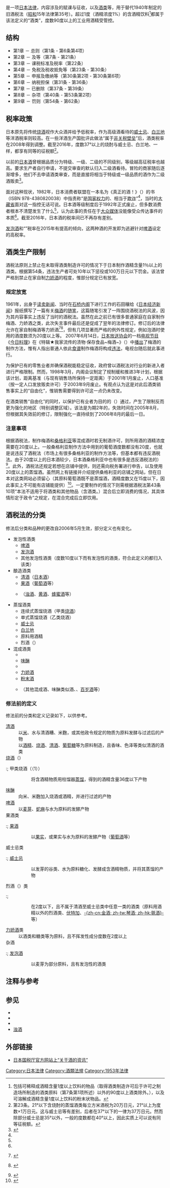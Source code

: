 {{Legal}}
{{日本法律
|題名=酒税法
|編號=昭和28年2月28日法律第6号
|效力=现行法
|種類=[[税法|税法]]
|內容=酒税的赋课与征收
|相關={{tsl|ja|消費税法|消费税法}}、{{tsl|ja|たばこ税法|烟草税法}}、{{tsl|ja|アルコール事業法|酒精事业法}}、{{tsl|ja|未成年者飲酒禁止法|未成年者饮酒禁止法}}
|鏈接=[http://law.e-gov.go.jp/cgi-bin/idxselect.cgi?IDX_OPT=1&H_NAME=%8e%f0%90%c5%96%40&H_NAME_YOMI=%82%a0&H_NO_GENGO=H&H_NO_YEAR=&H_NO_TYPE=2&H_NO_NO=&H_FILE_NAME=S28HO006&H_RYAKU=1&H_CTG=1&H_YOMI_GUN=1&H_CTG_GUN=1 日本总务省法令数据提供系统]
}}
{{jp|c='''酒税法'''|j=酒税法|hg=しゅぜいほう|extra1=昭和28年2月28日法律第6号|lead=yes}}是一项[[日本法律|日本法律]]，内容涉及{{tsl|ja|酒税}}的赋课与征收，以及[[酒|酒类]]{{tsl|ja|酒類免許|酒类免许|制造及贩卖业许可}}等，用于替代1940年制定的旧酒税法（[[昭和|昭和]]15年法律第35号）。超过1度（酒精浓度1%）的含酒精饮料<ref>包括可稀释成酒精含量1度以上饮料的物品（取得酒类制造许可后于许可之制造场所制造的酒类原料（第7条第1项所述）以外的90度以上酒类除外。），以及可溶解成酒精含量1度以上饮料的粉末状物品。</ref>都属于该法定义的“酒类”，度数90度以上的工业用酒精受{{tsl|ja|アルコール事業法|酒精事业法}}管控。

== 结构 ==
* 第1章 － 总则（第1条 - 第6条第4项） 
* 第2章 － {{tsl|ja|酒類製造免許|酒类制造免许|酒类制造许可}}及{{tsl|ja|酒類販売業免許|酒类贩卖业免许|酒类贩卖业许可}}等（第7条 - 第21条） 
* 第3章 － 课税标准及税率（第22条） 
* 第4章 － 免税及税收抵免等（第23条 - 第30条） 
* 第5章 － 申报及缴纳等（第30条第2项 - 第30条第6项）
* 第6章 － 纳税担保（第31条 - 第36条） 
* 第7章 － 已删除（第37条 - 第39条） 
* 第8章 － 杂项（第40条 - 第53条第2项） 
* 第9章 － 罚则（第54条 - 第62条）

== 税率政策 ==
日本原先将传统[[日本烧酒|烧酒]]视作大众酒并给予低税率，作为高级酒看待的[[威士忌|威士忌]]、[[白兰地|白兰地]]等洋酒税率则较高。在一些洋酒生产国批评此做法“属于[[非關稅壁壘|非关税壁垒]]”后，酒类税率在2008年得到调整。截至2016年，度数37°以上的烧酎与威士忌、白兰地、{{tsl|ja|スピリッツ|スピリッツ|烈酒}}一样，都享有同等的征税额<ref>第23条。21°以下含烧酎的蒸馏酒类每立方米酒税为20万日元，21°以上为度数×1万日元。这与威士忌等有差别，后者在37°以下的一律为37万日元。然而除部分威士忌是35°以外，一般的度数都在40°以上，因此实质上可以说有同等征税额。</ref>。

以前的[[日本酒|日本酒]]曾根据品质分为特级、一级、二级的不同级别，等级越高征税率也越高。{{tsl|ja|日本酒級別制度|日本酒级别制度}}要求生产者自行申请，不提交审查的默认归入二级酒看待。冒险的商家随后逐渐增多，他们不去申请酒类审查，而是直接将相当于特级或一级品质的酒作为二级酒贩卖<ref name="本物の酒">{{Cite news|url=http://www.nikkeibp.co.jp/sj/2/column/d/12/index1.html|script-title=ja:第12回 日本酒を復活させるには、「5つの上昇気流」に乗れ！～かつてなくうまい日本酒が売れない不思議な時代～|last={{tsl|ja|船瀬俊介|船濑俊介}}|date=2005-11-30|publisher={{tsl|ja|日経BP|日经BP}}|newspaper=SAEFTY JAPAN|accessdate=2016-02-05|language=ja|deadurl=yes|archiveurl=https://web.archive.org/web/20160222202514/http://www.nikkeibp.co.jp/sj/2/column/d/12/index1.html|archivedate=2016-02-22}}</ref>。

面对这种现状，1982年，{{tsl|ja|日本消費者連盟|日本消费者联盟}}日本消费者联盟在一本名为《真正的酒！》（{{lang|ja|ほんものの酒を！}}）的书（ISBN 978-4380820038）中指责称“{{tsl|ja|日本酒級別制度|日本酒级别制度}}是[[日本国政府|国家权力]]的{{tsl|ja|不当表示}}、相当于{{tsl|ja|強要|强制|强行}}[[詐騙|欺诈]]”<ref name="本物の酒" />，当时的[[大藏省|大藏省]]面对这一指控无话可说。日本酒等级制度后于1992年正式废止，但多数消费者根本不清楚发生了什么<ref name="本物の酒" />，{{tsl|ja|船瀬俊介|船濑俊介}}认为此事的责任在于[[大眾媒體|大众媒体]]没能像受众传达事件的本质<ref name="本物の酒" />。截至2016年，日本酒的税率间已不再存有差别。

[[發泡酒|发泡酒]]和“{{tsl|ja|第三のビール|第三啤酒}}”税率在2015年有提高的倾向，这两种酒的开发即为逃避针对[[啤酒|啤酒]]设定的高税率。

== 酒类生产限制 ==
酒税法原则上禁止在未取得酒类制造许可的情况下于日本制作酒精含量1％以上的酒类。根据第54条，违法生产者可处10年以下惩役或100万日元以下罚金。该法曾严格到禁止在家自制[[力娇酒|力娇酒]]的程度，惟部分规定已有放宽。

=== 规定放宽 ===
1961年，出身于[[读卖新闻|读卖新闻]]、当时在[[石橋內閣|石桥内阁]]下进行{{tsl|ja|政府広報|政府广报|广报参与}}工作的石田穰给《[[日本經濟新聞|日本经济新闻]]》报纸撰写了一篇有关[[梅酒|梅酒]]的[[随笔|随笔]]，这篇随笔引发了一阵围绕酒税法的风波，因为其内容事实上违反了当时的酒税法。虽然在此之前已有很多普通家庭在自家制作梅酒、力娇酒之类，此次失言事件最后还是促成了翌年的法律修订。修订后的法律允许在家自制梅酒等力娇酒<ref>{{lang|ja|本郷明美『どはどぶろくのど　失われた酒を訪ねて』講談社}} {{ja}}</ref><ref>{{cite web |url=http://sankei.jp.msn.com/politics/news/111205/plc11120503050002-n1.htm |script-title=ja:MSN産経ニュース - 産経抄 - 2011年12月5日 |accessdate=2016-12-02 |deadurl=yes |archiveurl=https://web.archive.org/web/20111204223922/http://sankei.jp.msn.com/politics/news/111205/plc11120503050002-n1.htm |archivedate=2011年12月4日 }} {{ja}}</ref>，但有几项显著而严格的例外性规定，例如泡酒时使用的酒度数须为20度以上等。
2007年6月14日，[[日本放送协会|日本放送协会]]的一档[[电视节目|电视节目]]《[[今日料理|今日料理]]》在《特辑★我家流传的渍物·保存食品~梅酒~》（{{lang|ja|特集★わが家に伝わる漬け物・保存食～梅酒～}}）中[[广播|播出]]了梅酒的制作方法，惟有人指出普通人依此[[食谱|食谱]]制作梅酒将构成[[違法性|违法]]，电视台随后就此事进行{{tsl|ja|お詫び放送|道歉广播}}。

为保护已有的零售业者并确保酒税能稳定征收，政府曾以酒税法对行业的新进入者进行严格限制。然而，1998年3月，内阁会议制定了规制缓和推进3年计划，根据该计划，距离基准（与现有销售场所保持一定距离）于2001年1月废止，人口基准（按一定人口发放贩卖许可）于2003年9月废止。有观点认为这是对此后酒类销售事实上的“自由化”，惟销售需要得到许可这一点仍未改变。

在酒类销售“自由化”的同时，以保护已有业者为目的的{{tsl|ja|議員立法|议员立法}}（{{tsl|ja|酒類小売業者の経営の改善等に関する緊急措置法|酒类零售业者经营改善等相关紧急措置法}}）通过，产生了限制反而更为强化的地区（特别调整区域）。该法是为期2年的{{tsl|ja|時限立法|临时立法}}，失效时间在2005年8月，但根据其失效前的修订，限制强化一直持续到了2006年8月的最后一日。

=== 注意事项 ===
根据酒税法，制作梅酒和[[桑格利亚|桑格利亚]]等混成酒时若无制酒许可，则所用酒的酒精浓度需要在20度以上。一般桑格利亚制作方法中用到的葡萄酒度数都没有20度，也就是说违反了酒税法（市场上有很多桑格利亚的制作方法等，但基本都有违反酒税法。由于20度以上的日本酒较少，日本酒桑格利亚中也有很多是违反酒税法的）<ref name="国税庁・お酒についてのQ&A1">{{Cite web|url=https://www.nta.go.jp/shiraberu/senmonjoho/sake/qa/06/32.htm|script-title=ja:消費者が自宅で梅酒を作ることに問題はありますか|accessdate=2016-08-18|language=ja|archive-date=2017-12-28|archive-url=https://web.archive.org/web/20171228101558/http://www.nta.go.jp/shiraberu/senmonjoho/sake/qa/06/32.htm|dead-url=no}}</ref>。此外，酒税法还规定若想在店铺中提供，则还需向税务署进行申告，以及使用20度以上的蒸馏酒。虽然网上有链接并介绍提供桑格利亚的店铺之网站，但在日本对这类网站必须留心（其原料葡萄酒既不是蒸馏酒，酒精度数又在15度以下，因此事实上不可能有店铺能提供）<ref name="国税庁・お酒についてのQ&A2">{{Cite web|url=https://www.nta.go.jp/shiraberu/senmonjoho/sake/qa/06/33.htm|script-title=ja:旅館等で自家製の梅酒を食前酒として提供することに問題はありますか|accessdate=2016-08-18|language=ja|archive-date=2017-08-26|archive-url=https://web.archive.org/web/20170826114532/http://www.nta.go.jp/shiraberu/senmonjoho/sake/qa/06/33.htm|dead-url=no}}</ref>。一定要制作的情况下则需根据酒税法第43条10项“本法不适用于将酒类和其他物品（含酒类。）混合后立即消费的情况，其具体情形定于政令”之规定，在混合完成后立即饮用。

== 酒税法的分类 ==
修法后分类和品种的更改自2006年5月生效，部分定义也有变化。
* 发泡性酒类
** [[啤酒|啤酒]]
** [[發泡酒|发泡酒]]
** 其他发泡性酒类（度数10度以下而有发泡性的酒类，符合此定义的都归入该类）
* 酿造酒类
** [[日本酒|清酒]]（[[日本酒|日本酒]]）
** [[果酒|果酒]]（[[葡萄酒|葡萄酒]]等）
** {{tsl|ja|その他の醸造酒|其他酿造酒}}（[[濁酒|浊酒]]、[[黄酒|黄酒]]、[[蜂蜜酒|蜂蜜酒]]等）
* 蒸馏酒类
** 连续式蒸馏烧酒（甲类[[日本烧酒|烧酒]]）
** 单式蒸馏烧酒（乙类烧酒）
** [[威士忌|威士忌]]
** [[白兰地|白兰地]]
** 原料用酒精
** 烈酒（{{lang|ja|スピリッツ}}）
* 混成酒类
** {{tsl|ja|合成清酒}}
** [[味醂|味醂]]
** {{tsl|ja|甘味果実酒|甘味果酒}}
** [[力娇酒|力娇酒]]
** [[粉末酒精|粉末酒]]
** {{tsl|ja|雑酒|杂酒}}（其他混成酒、味醂类似酒、{{tsl|ja|灰持酒}}、[[百岁酒|百岁酒]]等）

=== 修法前的定义 ===
修法前的分类和定义记录如下，以供参考。
; [[日本酒|清酒]]
: 以[[稻|米]]、水与清酒糟、米麴，或其他政令规定的物质为原料发酵与过滤后的产物
; {{tsl|ja|合成清酒}}
: 以[[酒|酒精]]、[[日本烧酒|烧酒]]、[[日本酒|清酒]]、[[葡萄糖|葡萄糖]]等为原料制造，且香味、色泽等类似清酒的酒类
; [[日本烧酒|烧酒]]（{{lang|ja|しようちゆう}}）
:; 甲类烧酒（{{lang|ja|ホワイトリカー}}（1））
:: 将含酒精物质用柱馏器[[蒸馏|蒸馏]]，得到的酒精含量36度以下产物
:; 乙类烧酒（{{lang|ja|ホワイトリカー}}（2））
:: 含酒精物质蒸馏后的酒类，且酒精含量在45度以下（甲类烧酒以外的烧酒）<ref>一般记作“乙类烧酒”。为避免误解成不如“甲类烧酒”好，也有人使用“本格烧酒”等表达方式。但乙类烧酒与本格烧酒并不完全等同，例如前者可在满足不挥发性成分度数低于2度的前提下进行糖分等的添加，而后者仅能用于描述无添加的类型。</ref>
; [[味醂|味醂]]
: 向米、米麴加入烧酒或酒精，并进行过滤的产物
; [[啤酒|啤酒]]
: 以[[麦芽|麦芽]]、[[蛇麻|蛇麻]]与水为原料的发酵产物
; 果酒类
:; [[果酒|果酒]]
:: 以[[果实|果实]]，或果实与水为原料的发酵产物（[[葡萄酒|葡萄酒]]等）
:; {{tsl|ja|甘味果実酒|甘味果酒}}
:: 将果酒与糖类、白兰地等混合后的产物（果酒以外的果酒类、[[雪利酒|雪利酒]]、[[波特酒|波特酒]]等）
; 威士忌类
:; [[威士忌|威士忌]]
:: 以发芽的谷类、水为原料糖化、发酵成含酒精物质，并将其蒸馏的产物
:; [[白兰地|白兰地]]
:: 以果实、水为原料发酵成含酒精物质，并将其蒸馏的产物（威士忌以外的威士忌类） 
; 烈酒（{{lang|ja|スピリッツ}}）类
:; {{tsl|ja|スピリッツ|スピリッツ|烈酒}}
:: {{tsl|ja|エキス分|エキス分|不挥发性成分度数}}在2度以下，且不属于清酒至威士忌类中任意一类的酒类（原料用酒精以外的烈酒类、[[伏特加|伏特加]]、[[琴酒|-{zh-cn:金酒; zh-tw:琴酒; zh-hk:氈酒}-]]等）
:; 原料用酒精
:: 含酒精物质蒸馏后的产物，且酒精含量在45度以上
; [[力娇酒|力娇酒]]类
: 以酒类和糖类等为原料，且不挥发性成分度数在2度以上
; 杂酒
:; [[發泡酒|发泡酒]]
:: 以麦芽为部分原料，且有发泡性的酒类
:; 粉末酒
:: 可溶解成酒精含量1度以上饮料的粉末状物品
:; 其他杂酒
:: 不属于清酒至粉末酒中任意一类的酒类
::; 其他杂酒（1）
::: 不属于清酒至粉末酒中任意一类的酒类中，性质类似味醂的酒类（{{tsl|ja|灰持酒}}等）
::; 其他杂酒（2）
::: 其他杂酒类别中，不属于其他杂酒（1）类的酒类（[[黄酒|黄酒]]、[[蜂蜜酒|蜂蜜酒]]等）

== 注释与参考 ==
{{Reflist}}

== 参见 ==
* {{tsl|ja|酒類免許|酒类免许}}
* {{tsl|ja|未成年者飲酒禁止法|未成年者饮酒禁止法}}
* {{tsl|ja|第三のビール|第三啤酒}}
* [[濁酒|浊酒]]

== 外部链接 ==
* [http://www.nta.go.jp/shiraberu/senmonjoho/sake/sake.htm 日本国税厅官方网站上“关于酒的资讯”] {{Wayback|url=http://www.nta.go.jp/shiraberu/senmonjoho/sake/sake.htm |date=20180302065551 }} {{ja}}

[[Category:日本法律|Category:日本法律]]
[[Category:酒類法規|Category:酒類法規]]
[[Category:1953年法律|Category:1953年法律]]